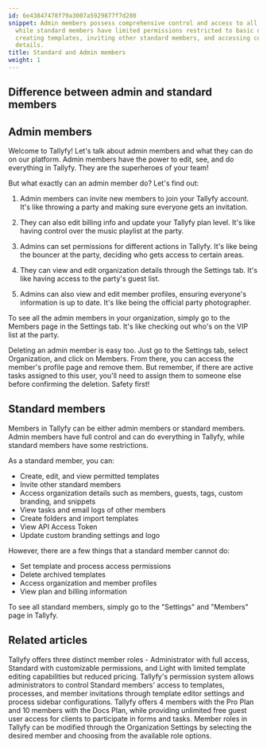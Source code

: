 ```yaml
---
id: 6e43847478f79a3007a5929877f7d280
snippet: Admin members possess comprehensive control and access to all Tallyfy features,
  while standard members have limited permissions restricted to basic operations like
  creating templates, inviting other standard members, and accessing certain organizational
  details.
title: Standard and Admin members
weight: 1
---
```


## Difference between admin and standard members

## Admin members

Welcome to Tallyfy! Let's talk about admin members and what they can do on our platform. Admin members have the power to edit, see, and do everything in Tallyfy. They are the superheroes of your team!

But what exactly can an admin member do? Let's find out:

1. Admin members can invite new members to join your Tallyfy account. It's like throwing a party and making sure everyone gets an invitation.

2. They can also edit billing info and update your Tallyfy plan level. It's like having control over the music playlist at the party.

3. Admins can set permissions for different actions in Tallyfy. It's like being the bouncer at the party, deciding who gets access to certain areas.

4. They can view and edit organization details through the Settings tab. It's like having access to the party's guest list.

5. Admins can also view and edit member profiles, ensuring everyone's information is up to date. It's like being the official party photographer.

To see all the admin members in your organization, simply go to the Members page in the Settings tab. It's like checking out who's on the VIP list at the party.

Deleting an admin member is easy too. Just go to the Settings tab, select Organization, and click on Members. From there, you can access the member's profile page and remove them. But remember, if there are active tasks assigned to this user, you'll need to assign them to someone else before confirming the deletion. Safety first!

## Standard members

Members in Tallyfy can be either admin members or standard members. Admin members have full control and can do everything in Tallyfy, while standard members have some restrictions.

As a standard member, you can:

- Create, edit, and view permitted templates
- Invite other standard members
- Access organization details such as members, guests, tags, custom branding, and snippets
- View tasks and email logs of other members
- Create folders and import templates
- View API Access Token
- Update custom branding settings and logo

However, there are a few things that a standard member cannot do:

- Set template and process access permissions
- Delete archived templates
- Access organization and member profiles
- View plan and billing information

To see all standard members, simply go to the "Settings" and "Members" page in Tallyfy.


## Related articles
<CardGrid>
<LinkTitleCard header="<b>Documenting > Members</b>" href="/products/pro/documenting/members/" > Tallyfy offers three distinct member roles - Administrator with full access, Standard with customizable permissions, and Light with limited template editing capabilities but reduced pricing. </LinkTitleCard>
<LinkTitleCard header="<b>Members > Manage member permissions</b>" href="/products/pro/documenting/members/how-do-i-manage-member-permissions-in-tallyfy/" > Tallyfy's permission system allows administrators to control Standard members' access to templates, processes, and member invitations through template editor settings and process sidebar configurations. </LinkTitleCard>
<LinkTitleCard header="<b>Billing > Tallyfy's Account and Member Limits</b>" href="/products/pro/settings/billing/what-are-tallyfys-account-and-member-limits/" > Tallyfy offers 4 members with the Pro Plan and 10 members with the Docs Plan, while providing unlimited free guest user access for clients to participate in forms and tasks. </LinkTitleCard>
<LinkTitleCard header="<b>Members > Change the role of a member</b>" href="/products/pro/documenting/members/how-can-i-change-a-members-role-in-tallyfy/" > Member roles in Tallyfy can be modified through the Organization Settings by selecting the desired member and choosing from the available role options. </LinkTitleCard>
</CardGrid>